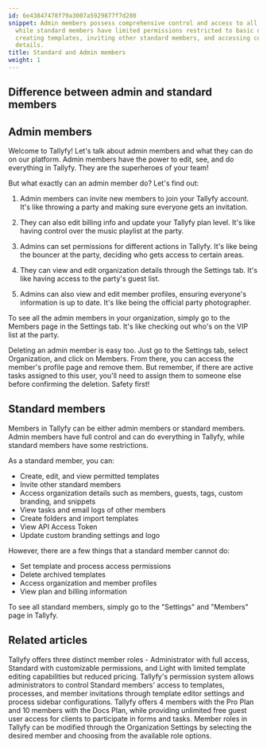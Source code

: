 ```yaml
---
id: 6e43847478f79a3007a5929877f7d280
snippet: Admin members possess comprehensive control and access to all Tallyfy features,
  while standard members have limited permissions restricted to basic operations like
  creating templates, inviting other standard members, and accessing certain organizational
  details.
title: Standard and Admin members
weight: 1
---
```


## Difference between admin and standard members

## Admin members

Welcome to Tallyfy! Let's talk about admin members and what they can do on our platform. Admin members have the power to edit, see, and do everything in Tallyfy. They are the superheroes of your team!

But what exactly can an admin member do? Let's find out:

1. Admin members can invite new members to join your Tallyfy account. It's like throwing a party and making sure everyone gets an invitation.

2. They can also edit billing info and update your Tallyfy plan level. It's like having control over the music playlist at the party.

3. Admins can set permissions for different actions in Tallyfy. It's like being the bouncer at the party, deciding who gets access to certain areas.

4. They can view and edit organization details through the Settings tab. It's like having access to the party's guest list.

5. Admins can also view and edit member profiles, ensuring everyone's information is up to date. It's like being the official party photographer.

To see all the admin members in your organization, simply go to the Members page in the Settings tab. It's like checking out who's on the VIP list at the party.

Deleting an admin member is easy too. Just go to the Settings tab, select Organization, and click on Members. From there, you can access the member's profile page and remove them. But remember, if there are active tasks assigned to this user, you'll need to assign them to someone else before confirming the deletion. Safety first!

## Standard members

Members in Tallyfy can be either admin members or standard members. Admin members have full control and can do everything in Tallyfy, while standard members have some restrictions.

As a standard member, you can:

- Create, edit, and view permitted templates
- Invite other standard members
- Access organization details such as members, guests, tags, custom branding, and snippets
- View tasks and email logs of other members
- Create folders and import templates
- View API Access Token
- Update custom branding settings and logo

However, there are a few things that a standard member cannot do:

- Set template and process access permissions
- Delete archived templates
- Access organization and member profiles
- View plan and billing information

To see all standard members, simply go to the "Settings" and "Members" page in Tallyfy.


## Related articles
<CardGrid>
<LinkTitleCard header="<b>Documenting > Members</b>" href="/products/pro/documenting/members/" > Tallyfy offers three distinct member roles - Administrator with full access, Standard with customizable permissions, and Light with limited template editing capabilities but reduced pricing. </LinkTitleCard>
<LinkTitleCard header="<b>Members > Manage member permissions</b>" href="/products/pro/documenting/members/how-do-i-manage-member-permissions-in-tallyfy/" > Tallyfy's permission system allows administrators to control Standard members' access to templates, processes, and member invitations through template editor settings and process sidebar configurations. </LinkTitleCard>
<LinkTitleCard header="<b>Billing > Tallyfy's Account and Member Limits</b>" href="/products/pro/settings/billing/what-are-tallyfys-account-and-member-limits/" > Tallyfy offers 4 members with the Pro Plan and 10 members with the Docs Plan, while providing unlimited free guest user access for clients to participate in forms and tasks. </LinkTitleCard>
<LinkTitleCard header="<b>Members > Change the role of a member</b>" href="/products/pro/documenting/members/how-can-i-change-a-members-role-in-tallyfy/" > Member roles in Tallyfy can be modified through the Organization Settings by selecting the desired member and choosing from the available role options. </LinkTitleCard>
</CardGrid>